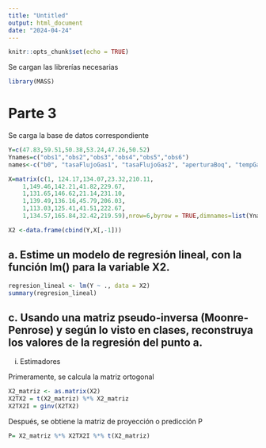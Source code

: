 ```yaml
---
title: "Untitled"
output: html_document
date: "2024-04-24"
---
```


```r
knitr::opts_chunk$set(echo = TRUE)
```

Se cargan las librerías necesarias
```r
library(MASS)
```




# Parte 3

Se carga la base de datos correspondiente 

```r
Y=c(47.83,59.51,50.38,53.24,47.26,50.52)
Ynames=c("obs1","obs2","obs3","obs4","obs5","obs6")
names<-c("b0", "tasaFlujoGas1", "tasaFlujoGas2", "aperturaBoq", "tempGas")

X=matrix(c(1, 124.17,134.07,23.32,210.11, 
    1,149.46,142.21,41.82,229.67,
    1,131.65,146.62,21.14,231.10,
    1,139.49,136.16,45.79,206.03,
    1,113.03,125.41,41.51,222.67,
    1,134.57,165.84,32.42,219.59),nrow=6,byrow = TRUE,dimnames=list(Ynames,names))

X2 <-data.frame(cbind(Y,X[,-1]))
```

## **a. Estime un modelo de regresión lineal, con la función lm() para la variable X2.**

```r
regresion_lineal <- lm(Y ~ ., data = X2)
summary(regresion_lineal)
```
## **c. Usando una matriz pseudo-inversa (Moonre-Penrose) y según lo visto en clases, reconstruya los valores de la regresión del punto a.**

i. Estimadores


Primeramente, se calcula la matriz ortogonal
```r
X2_matriz <- as.matrix(X2)
X2TX2 = t(X2_matriz) %*% X2_matriz
X2TX2I = ginv(X2TX2)
```

Después, se obtiene la matriz de proyección o predicción P
```r
P= X2_matriz %*% X2TX2I %*% t(X2_matriz)
```


